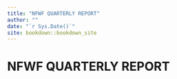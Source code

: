 ```yaml
--- 
title: "NFWF QUARTERLY REPORT"
author: ""
date: "`r Sys.Date()`"
site: bookdown::bookdown_site
---
```


# NFWF QUARTERLY REPORT

